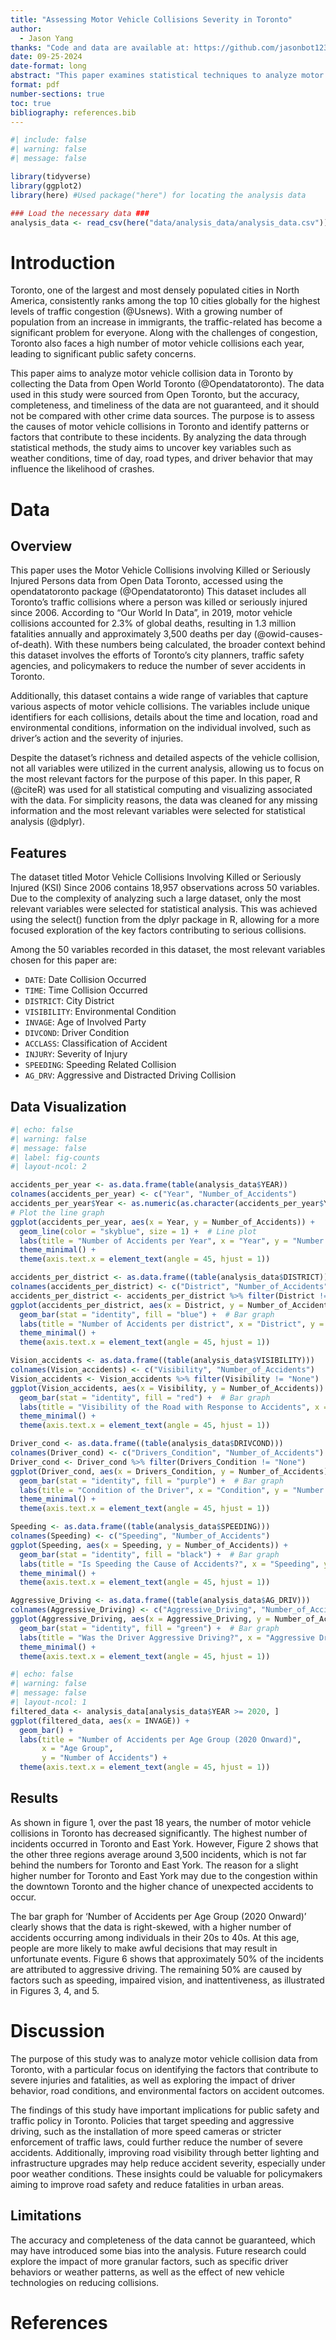 ```yaml
---
title: "Assessing Motor Vehicle Collisions Severity in Toronto"
author: 
  - Jason Yang
thanks: "Code and data are available at: https://github.com/jasonbot123/Toronto_Motor_Collisions"
date: 09-25-2024
date-format: long
abstract: "This paper examines statistical techniques to analyze motor vehicle collision data in Toronto, using either real-world or simulated datasets, with the goal of identifying factors contributing to crashes. The models developed in this analysis suggest that the number of accidents per year has declined over time, likely due to advancements in technology and improved public safety measures. These insights emphasize the need for city planners of Toronto to address the act of reckless driving and promote public safety."
format: pdf
number-sections: true
toc: true
bibliography: references.bib
---
```


```r
#| include: false
#| warning: false
#| message: false

library(tidyverse)
library(ggplot2)
library(here) #Used package("here") for locating the analysis data

### Load the necessary data ###
analysis_data <- read_csv(here("data/analysis_data/analysis_data.csv"))

```

# Introduction 
Toronto, one of the largest and most densely populated cities in North America, consistently ranks among the top 10 cities globally for the highest levels of traffic congestion (@Usnews). With a growing number of population from an increase in immigrants, the traffic-related has become a significant problem for everyone. Along with the challenges of congestion, Toronto also faces a high number of motor vehicle collisions each year, leading to significant public safety concerns. 

This paper aims to analyze motor vehicle collision data in Toronto by collecting the Data from Open World Toronto (@Opendatatoronto). The data used in this study were sourced from Open Toronto, but the accuracy, completeness, and timeliness of the data are not guaranteed, and it should not be compared with other crime data sources. The purpose is to assess the causes of motor vehicle collisions in Toronto and identify patterns or factors that contribute to these incidents. By analyzing the data through statistical methods, the study aims to uncover key variables such as weather conditions, time of day, road types, and driver behavior that may influence the likelihood of crashes. 

# Data {#sec-data}

## Overview {#sec-data-overview}

This paper uses the Motor Vehicle Collisions involving Killed or Seriously Injured Persons data from Open Data Toronto, accessed using the opendatatoronto package (@Opendatatoronto) This dataset includes all Toronto's traffic collisions where a person was killed or seriously injured since 2006. According to "Our World In Data", in 2019, motor vehicle collisions accounted for 2.3% of global deaths, resulting in 1.3 million fatalities annually and approximately 3,500 deaths per day (@owid-causes-of-death). With these numbers being calculated, the broader context behind this dataset involves the efforts of Toronto's city planners, traffic safety agencies, and policymakers to reduce the number of sever accidents in Toronto.

Additionally, this dataset contains a wide range of variables that capture various aspects of motor vehicle collisions. The variables include unique identifiers for each collisions, details about the time and location, road and environmental conditions, information on the individual involved, such as driver's action and the severity of injuries. 

Despite the dataset's richness and detailed aspects of the vehicle collision, not all variables were utilized in the current analysis, allowing us to focus on the most relevant factors for the purpose of this paper. In this paper, R (@citeR) was used for all statistical computing and visualizing associated with the data. For simplicity reasons, the data was cleaned for any missing information and the most relevant variables were selected for statistical analysis (@dplyr).


## Features {#sec-data-features}

The dataset titled Motor Vehicle Collisions Involving Killed or Seriously Injured (KSI) Since 2006 contains 18,957 observations across 50 variables. Due to the complexity of analyzing such a large dataset, only the most relevant variables were selected for statistical analysis. This was achieved using the select() function from the dplyr package in R, allowing for a more focused exploration of the key factors contributing to serious collisions. 

Among the 50 variables recorded in this dataset, the most relevant variables chosen for this paper are:

- `DATE`: Date Collision Occurred
- `TIME`: Time Collision Occurred
- `DISTRICT`: City District
- `VISIBILITY`: Environmental Condition
- `INVAGE`: Age of Involved Party
- `DIVCOND`: Driver Condition
- `ACCLASS`: Classification of Accident
- `INJURY`: Severity of Injury
- `SPEEDING`: Speeding Related Collision
- `AG_DRV`: Aggressive and Distracted Driving Collision

## Data Visualization {#sec-model}

```r
#| echo: false
#| warning: false
#| message: false
#| label: fig-counts
#| layout-ncol: 2

accidents_per_year <- as.data.frame(table(analysis_data$YEAR))
colnames(accidents_per_year) <- c("Year", "Number_of_Accidents")
accidents_per_year$Year <- as.numeric(as.character(accidents_per_year$Year))
# Plot the line graph
ggplot(accidents_per_year, aes(x = Year, y = Number_of_Accidents)) +
  geom_line(color = "skyblue", size = 1) +  # Line plot
  labs(title = "Number of Accidents per Year", x = "Year", y = "Number of Accidents") +
  theme_minimal() + 
  theme(axis.text.x = element_text(angle = 45, hjust = 1))

accidents_per_district <- as.data.frame((table(analysis_data$DISTRICT)))
colnames(accidents_per_district) <- c("District", "Number_of_Accidents")
accidents_per_district <- accidents_per_district %>% filter(District != "None")
ggplot(accidents_per_district, aes(x = District, y = Number_of_Accidents)) +
  geom_bar(stat = "identity", fill = "blue") +  # Bar graph
  labs(title = "Number of Accidents per district", x = "District", y = "Number of Accidents") +
  theme_minimal() + 
  theme(axis.text.x = element_text(angle = 45, hjust = 1))

Vision_accidents <- as.data.frame((table(analysis_data$VISIBILITY)))
colnames(Vision_accidents) <- c("Visibility", "Number_of_Accidents")
Vision_accidents <- Vision_accidents %>% filter(Visibility != "None")
ggplot(Vision_accidents, aes(x = Visibility, y = Number_of_Accidents)) +
  geom_bar(stat = "identity", fill = "red") +  # Bar graph
  labs(title = "Visibility of the Road with Response to Accidents", x = "Visibility", y = "Number of Accidents") +
  theme_minimal() + 
  theme(axis.text.x = element_text(angle = 45, hjust = 1))

Driver_cond <- as.data.frame((table(analysis_data$DRIVCOND)))
colnames(Driver_cond) <- c("Drivers_Condition", "Number_of_Accidents")
Driver_cond <- Driver_cond %>% filter(Drivers_Condition != "None")
ggplot(Driver_cond, aes(x = Drivers_Condition, y = Number_of_Accidents)) +
  geom_bar(stat = "identity", fill = "purple") +  # Bar graph
  labs(title = "Condition of the Driver", x = "Condition", y = "Number of Accidents") +
  theme_minimal() + 
  theme(axis.text.x = element_text(angle = 45, hjust = 1))

Speeding <- as.data.frame((table(analysis_data$SPEEDING)))
colnames(Speeding) <- c("Speeding", "Number_of_Accidents")
ggplot(Speeding, aes(x = Speeding, y = Number_of_Accidents)) +
  geom_bar(stat = "identity", fill = "black") +  # Bar graph
  labs(title = "Is Speeding the Cause of Accidents?", x = "Speeding", y = "Number of Accidents") +
  theme_minimal() + 
  theme(axis.text.x = element_text(angle = 45, hjust = 1))

Aggressive_Driving <- as.data.frame((table(analysis_data$AG_DRIV)))
colnames(Aggressive_Driving) <- c("Aggressive_Driving", "Number_of_Accidents")
ggplot(Aggressive_Driving, aes(x = Aggressive_Driving, y = Number_of_Accidents)) +
  geom_bar(stat = "identity", fill = "green") +  # Bar graph
  labs(title = "Was the Driver Aggressive Driving?", x = "Aggressive Driving", y = "Number of Accidents") +
  theme_minimal() + 
  theme(axis.text.x = element_text(angle = 45, hjust = 1))


```
```r
#| echo: false
#| warning: false
#| message: false
#| layout-ncol: 1
filtered_data <- analysis_data[analysis_data$YEAR >= 2020, ]
ggplot(filtered_data, aes(x = INVAGE)) +
  geom_bar() +
  labs(title = "Number of Accidents per Age Group (2020 Onward)",
       x = "Age Group",
       y = "Number of Accidents") +
  theme(axis.text.x = element_text(angle = 45, hjust = 1))
```
\newpage

## Results {#sec-results}

As shown in figure 1, over the past 18 years, the number of motor vehicle collisions in Toronto has decreased significantly. The highest number of incidents occurred in Toronto and East York. However, Figure 2 shows that the other three regions average around 3,500 incidents, which is not far behind the numbers for Toronto and East York. The reason for a slight higher number for Toronto and East York may due to the congestion within the downtown Toronto and the higher chance of unexpected accidents to occur. 

The bar graph for 'Number of Accidents per Age Group (2020 Onward)' clearly shows that the data is right-skewed, with a higher number of accidents occurring among individuals in their 20s to 40s. At this age, people are more likely to make awful decisions that may result in unfortunate events. Figure 6 shows that approximately 50% of the incidents are attributed to aggressive driving. The remaining 50% are caused by factors such as speeding, impaired vision, and inattentiveness, as illustrated in Figures 3, 4, and 5.

# Discussion 

The purpose of this study was to analyze motor vehicle collision data from Toronto, with a particular focus on identifying the factors that contribute to severe injuries and fatalities, as well as exploring the impact of driver behavior, road conditions, and environmental factors on accident outcomes.

The findings of this study have important implications for public safety and traffic policy in Toronto. Policies that target speeding and aggressive driving, such as the installation of more speed cameras or stricter enforcement of traffic laws, could further reduce the number of severe accidents. Additionally, improving road visibility through better lighting and infrastructure upgrades may help reduce accident severity, especially under poor weather conditions. These insights could be valuable for policymakers aiming to improve road safety and reduce fatalities in urban areas.

## Limitations {#sec-limitations}

The accuracy and completeness of the data cannot be guaranteed, which may have introduced some bias into the analysis. Future research could explore the impact of more granular factors, such as specific driver behaviors or weather patterns, as well as the effect of new vehicle technologies on reducing collisions.

\newpage

# References

